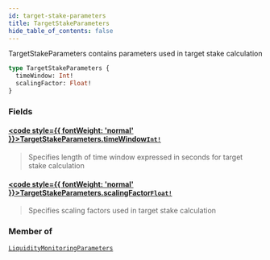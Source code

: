 ```yaml
---
id: target-stake-parameters
title: TargetStakeParameters
hide_table_of_contents: false
---
```








TargetStakeParameters contains parameters used in target stake calculation

```graphql
type TargetStakeParameters {
  timeWindow: Int!
  scalingFactor: Float!
}
```


### Fields

#### [<code style={{ fontWeight: 'normal' }}>TargetStakeParameters.<b>timeWindow</b></code>](#)<Bullet />[`Int!`](/testnet/api/graphql/scalars/int) <Badge class="secondary" text="non-null"/> <Badge class="secondary" text="scalar"/>
> Specifies length of time window expressed in seconds for target stake calculation
> 

#### [<code style={{ fontWeight: 'normal' }}>TargetStakeParameters.<b>scalingFactor</b></code>](#)<Bullet />[`Float!`](/testnet/api/graphql/scalars/float) <Badge class="secondary" text="non-null"/> <Badge class="secondary" text="scalar"/>
> Specifies scaling factors used in target stake calculation
> 



### Member of

[`LiquidityMonitoringParameters`](/testnet/api/graphql/objects/liquidity-monitoring-parameters)  <Badge class="secondary" text="object"/>



